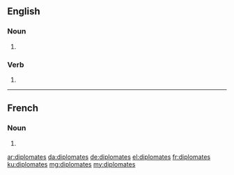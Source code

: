 {{also|diplômâtes}}
==English==

===Noun===
{{head|en|noun plural form}}

# {{plural of|diplomate|lang=en}}

===Verb===
{{head|en|verb form}}

# {{en-third-person singular of|diplomate}}

----

==French==

===Noun===
{{head|fr|noun plural form|g=m|g2=f}}

# {{plural of|diplomate|lang=fr}}

[[ar:diplomates]]
[[da:diplomates]]
[[de:diplomates]]
[[el:diplomates]]
[[fr:diplomates]]
[[ku:diplomates]]
[[mg:diplomates]]
[[my:diplomates]]
